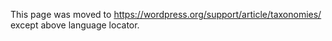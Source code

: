{{Languages|
{{en|Taxonomies}}
{{bn|ট্যাক্সোনমি}}
{{it|Tassonomie}}
{{pt-br|Taxonomias}}
{{ja|カスタム分類}}
}}
This page was moved to https://wordpress.org/support/article/taxonomies/ except above language locator.
<!--

== What is a taxonomy? ==

'''Taxonomy''' is one of those words that most people never hear or use. Basically, a taxonomy is a way to group things together. 

For example, I might have a bunch of different types of animals. I can group them together according to various characteristics and then assign those groups names. This is something most people encounter in biology classes, and it is known as the [http://en.wikipedia.org/wiki/Linnaean_taxonomy Linnaean Taxonomy].

In WordPress, a "taxonomy" is a grouping mechanism for some posts (or links or custom post types).

The names for the different groupings in a taxonomy are called ''terms''.  Using groupings of animals as an example, we might call one group "birds", and another group "fish". "Fish" and "birds" are terms in our taxonomy. As an example from WordPress, a category or tag (see next section) is a term.

== Basic diagram on taxonomies and their relationships in WordPress==


[[Image:Z2Ohv.png]]

Diagram added with no restrictions with compliments by Pieter Goosen

== Default Taxonomies ==

WordPress has four built in taxonomies that you've probably used already. 

=== Category ===

The '<tt>category</tt>' taxonomy lets you group posts together by sorting them into various categories. These categories can then be seen on the site by using '<tt>/category/name</tt>' types of URLs. Categories tend to be pre-defined and broad ranging.

=== Tag ===

The '<tt>post_tag</tt>' taxonomy is similar to categories, but more free form. Tags can be made up on the fly, by simply typing them in. They can be seen on the site in the '<tt>/tag/name</tt>' types of URLs. Posts tend to have numerous tags, and they are generally displayed near posts or in the form of tag clouds.

=== Link Category ===

The '<tt>link_category</tt>' taxonomy lets you categorize your links. These tend to be used only internally, for organizational reasons, and are not usually exposed on the site itself. They are handy for defining groups of links to be displayed in sidebars and the like.

=== Post Formats ===

The '<tt>post_format</tt>' taxonomy was introduced in WordPress 3.1 and it is a piece of meta information that can be used by a theme to customize its presentation of a post. New post formats can't be created or added to the default existing ones.

== Custom Taxonomies ==

Since [[Version 2.3|WordPress 2.3]], you've been able to create your own custom taxonomies, but these have been a rarely used feature of WordPress until [[Version 2.9]]. In truth, they are an extremely powerful way to group various items in all sorts of ways.

=== Example ===

The plugin [http://wordpress.org/extend/plugins/matts-community-tags/ Matt's Community Tags] uses taxonomies to define "people" as a taxonomy for attachments. He uses it to allow people to mark the names of people in pictures, and using that his site can display pictures of people under the '<tt>/person/name</tt>' URL.

=== Registering a taxonomy ===

To register a taxonomy, you use the [[Function_Reference/register_taxonomy|register_taxonomy()]] function.

Here's an example of registering a "people" taxonomy:

<pre>
function people_init() {
	// create a new taxonomy
	register_taxonomy(
		'people',
		'post',
		array(
			'label' => __( 'People' ),
			'rewrite' => array( 'slug' => 'person' ),
			'capabilities' => array(
				'assign_terms' => 'edit_guides',
				'edit_terms' => 'publish_guides'
			)
		)
	);
}
add_action( 'init', 'people_init' );
</pre>

Here, the "people" taxonomy is defined. It's defined to work for posts, and a rewrite slug is defined to make the url into '<tt>/person/</tt>' instead of '<tt>/people/</tt>'.
The capabilities line is optional. Without it, WordPress will default capabilities to the same users as posts. As shown above, this will allow any user with the custom "edit_guides" capability to assign the taxonomy to a post and any user with the custom "publish_guides" capability to create new taxonomy items.

Taxonomy capabilities include assign_terms, edit_terms, manage_terms (displays the taxonomy in the admin navigation) and delete_terms.

=== Using that taxonomy ===

Once you've added a taxonomy, you'll find that WordPress creates a new meta box on posts for you. This new meta box looks almost exactly like the Tags box and will let you add tags to those posts.

If you're not attaching your taxonomy to posts, then you may not get the interface created for you. Taxonomies are generic, after all, you could create one for any sort of object. To add terms to an object using your taxonomy, you'll need to use the [[Function_Reference/wp_set_object_terms|wp_set_object_terms()]] function. Here's an example of adding the term "Bob" to post ID number 123 in the "person" taxonomy:

 wp_set_object_terms( 123, 'Bob', 'person' );

As you can see, it's simple to do. The second parameter can also be an array of terms to add all at once, if you need to do so.

=== Clouds ===

The [[Function_Reference/wp_tag_cloud|wp_tag_cloud()]] function can also accept a "taxonomy" parameter, if you want to display a cloud of terms for your custom taxonomy.

=== Listing the terms ===

If you want to have a custom list in your theme, then you can pass the taxonomy name into the [[Function_Reference/the_terms|the_terms()]] function in the Loop, like so:
<pre>
 the_terms( $post->ID, 'people', 'People: ', ', ', ' ' );
</pre>
That displays the list of People attached to each post. Note that [[Function_Reference/the_terms|the_terms()]] will echo the text to the screen at the point the function is called.

To get a dynamic list of the terms as an array for use in content, use [[Function_Reference/get_terms|get_terms()]]. For example, to list all the terms of a custom taxonomy using check boxes:
<pre>
 $terms = get_terms( array(
                          'taxonomy' => 'your_custom_taxonomy',
                          'hide_empty' => false,  ) );

 $output = '';
 foreach($terms as $term){
    $output .= '<input type="checkbox" name="terms" value="' . $term->name . '" /> ' .  $term->name . '<br />';
  }
</pre>

Note that 'hide_empty' must be set to false for the function to return all terms, otherwise only the terms assigned to the post will be returned.

=== Querying by taxonomy ===

Creating a taxonomy generally automatically creates a special query variable using [[Class Reference/WP_Query|WP_Query]] class, which we can use to retrieve posts based on. For example, to pull a list of posts that have "Bob" as a "person" taxonomy in them, we will use:

<pre>
$query = new WP_Query( array( 'person' => 'bob' ) );
</pre>

or, for more complex argument:

<pre>
$args = array(
	'tax_query' => array(
		array(
			'taxonomy' => 'person',
			'field' => 'slug',
			'terms' => 'bob'
		)
	)
);
$query = new WP_Query( $args );
</pre>

== 404 Error ==
If your site uses custom permalinks, you will need to flush your permalink structure after making changes to your taxonomies, or else you may see a "Page Not Found" error. Your permalink structure is automatically flushed when you visit [[Administration_Panels#Settings|Settings]] > [[Settings_Permalinks_Screen|Permalinks]] in your WordPress dashboard.

== Related ==

{{Category Tags}}

{{Tag Footer}}

[[Category:Functions]]

== External Resources ==

* [https://metabox.io/plugins/custom-taxonomy/ MB Custom Taxonomy plugin: Create and manage custom taxonomies with UI]
* [http://generatewp.com/taxonomy/ WordPress Taxonomy Generator]
* [https://gist.github.com/1886449 Quick taxonomy creating class]
* [http://justintadlock.com/archives/2009/05/06/custom-taxonomies-in-wordpress-28 Custom taxonomies in WordPress 2.8]
* [http://net.tutsplus.com/tutorials/wordpress/introducing-wordpress-3-custom-taxonomies/ Introducing WordPress 3 Custom Taxonomies]
* [http://wordpress.stackexchange.com/q/158206/31545 Is There a Difference Between Taxonomies and Categories?]

[[Category:Advanced Topics]]
-->